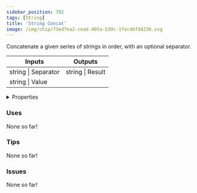 ```yaml
---
sidebar_position: 782
tags: [String]
title: 'String Concat'
image: /img/chip/73ed7ea2-cead-405a-b39c-1fec4bfd4236.svg
---
```


Concatenate a given series of strings in order, with an optional separator.



<IChip uuid="73ed7ea2-cead-405a-b39c-1fec4bfd4236"/>

<table><thead><tr><th>Inputs</th><th>Outputs</th></tr></thead><tbody><tr><td>string | Separator</td><td>string | Result</td></tr><tr><td>string | Value</td><td /></tr></tbody></table>

<details>
  <summary>Properties</summary>
  <div>
    <div>
    <table>
      <tbody>
        <tr>
          <td>Is beta required?</td>
          <td>No</td>
        </tr>
        <tr>
          <td>Is chip a trolling risk?</td>
          <td>No</td>
        </tr>
        <tr>
          <td>Is chip a role assignment risk?</td>
          <td>No</td>
        </tr>
        <tr>
          <td>Chip UUID</td>
          <td>73ed7ea2-cead-405a-b39c-1fec4bfd4236</td>
        </tr>
        <tr>
          <td>Room availability</td>
          <td>Available everywhere</td>
        </tr>
      </tbody>
    </table>
    </div>
  </div>
</details>

### Uses

None so far!

### Tips

None so far!

### Issues

None so far!